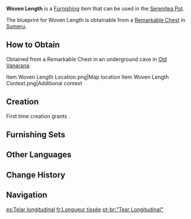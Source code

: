 {{Furnishing Infobox
|id             = 370312
|image          = Item Woven Length.png
|category       = Landscape
|subcategory    = Large Object
|quality        = 3
|adeptal_energy = 60
|load           = 95
|reduced_load   = 71
|description    = A horizontal loom built into a wooden cart that had adopted a rather traditional design. It is used to weave fabric in larger sizes and has served as the cornerstone in [[Sumeru]]'s textile industry for over 100 years. It is often used with a vertical loom to make up for its shortcomings in fabricating intricate patterns.<br>Though this machine is not yet perfect, its fundamental design is still one of the [[Kshahrewar]] school's vaunted research results and has spurred inspiration across disciplines &mdash; an architecture researcher once gazed at this loom while purchasing a custom-made carpet, saying "If we set up facilities to manufacture and deliver materials first, such that we can 'weave' a house as if weaving a fabric..." Well, of course, none know if the researcher ever put this concept into practice.
|mention        = Kshahrewar
|blueprint      = Remarkable Chest
|source1        = 
}}
'''Woven Length''' is a [[Furnishing]] item that can be used in the [[Serenitea Pot]].

The blueprint for Woven Length is obtainable from a [[Remarkable Chest]] in [[Sumeru]].

==How to Obtain==
Obtained from a Remarkable Chest in an underground cave in [[Old Vanarana]].
<gallery>
Item Woven Length Location.png|Map location
Item Woven Length Context.png|Additional context
</gallery>

==Creation==
First time creation grants {{Item|Trust|24|x=60}}.
{{Recipe
|type = Creation
|time = 14h
|Adhigama Wood = 6
|Fabric = 4
|sort = Adhigama Wood;Fabric
}}

==Furnishing Sets==
{{Craft Usage|type=Furnishing Set}}

==Other Languages==
{{Other Languages
|default_hidden = 1
|en      = Woven Length
|zhs     = 「纺缉的尺度」
|zhs_rm  = "Fǎngjī de Chǐdù"
|zht     = 「紡緝的尺度」
|zht_rm  = "Fǎngjī de Chǐdù"
|ja      = 「織物の尺度」
|ja_rm   = "Orimono no Shakudo"{{Assumed}}
|ko      = 「방직의 척도」
|ko_rm   = "Bangjik-ui Cheokdo"
|es      = Telar longitudinal
|fr      = Longueur tissée
|ru      = Длина плетения
|th      = "ความยาวของการถักทอ"
|th_rm   = 
|vi      = Kích Thước Đan Dệt
|de      = „Gewebte Länge“
|id      = Panjang yang Ditenun
|pt      = "Tear Longitudinal"
|tr      = Dokuma Uzunluğu
|it      = Lunghezza intrecciata
}}

==Change History==
{{Change History|3.0}}

==Navigation==
{{Furnishing Navbox|exterior}}

[[es:Telar longitudinal]]
[[fr:Longueur tissée]]
[[pt-br:"Tear Longitudinal"]]